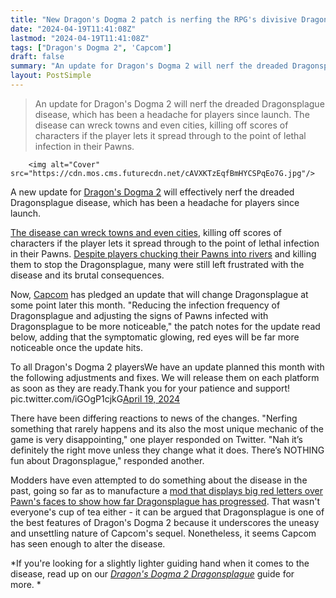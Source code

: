 ```yaml
---
title: "New Dragon's Dogma 2 patch is nerfing the RPG's divisive Dragonsplague by making it easier to recognize before it's too late"
date: "2024-04-19T11:41:08Z"
lastmod: "2024-04-19T11:41:08Z"
tags: ["Dragon's Dogma 2", 'Capcom']
draft: false
summary: "An update for Dragon's Dogma 2 will nerf the dreaded Dragonsplague disease, which has been a headache for players since launch. The disease can wreck towns and even cities, killing off scores of characters if the player lets it spread through to the point of lethal infection in their Pawns."
layout: PostSimple
---
```

> An update for Dragon's Dogma 2 will nerf the dreaded Dragonsplague disease, which has been a headache for players since launch. The disease can wreck towns and even cities, killing off scores of characters if the player lets it spread through to the point of lethal infection in their Pawns.


        <img alt="Cover" src="https://cdn.mos.cms.futurecdn.net/cAVXKTzEqfBmHYCSPqEo7G.jpg"/>
        
A new update for [Dragon's Dogma 2](https://www.gamesradar.com/dragons-dogma-2-guide/) will effectively nerf the dreaded Dragonsplague disease, which has been a headache for players since launch.

[The disease can wreck towns and even cities](https://www.gamesradar.com/dragons-dogma-2-fans-face-race-to-figure-out-dragonsplague-as-in-game-illness-wipes-out-pawns-and-npcs-causing-some-quests-to-totally-vanish/), killing off scores of characters if the player lets it spread through to the point of lethal infection in their Pawns. [Despite players chucking their Pawns into rivers](https://www.gamesradar.com/as-dragons-dogma-2-players-desperately-try-to-stop-dragonsplague-from-killing-off-npcs-theyre-resorting-to-the-only-surefire-cure-throwing-their-pawns-into-the-brine/) and killing them to stop the Dragonsplague, many were still left frustrated with the disease and its brutal consequences.

Now, [Capcom](https://www.gamesradar.com/uk/tag/capcom/) has pledged an update that will change Dragonsplague at some point later this month. "Reducing the infection frequency of Dragonsplague and adjusting the signs of Pawns infected with Dragonsplague to be more noticeable," the patch notes for the update read below, adding that the symptomatic glowing, red eyes will be far more noticeable once the update hits.

To all Dragon's Dogma 2 playersWe have an update planned this month with the following adjustments and fixes. We will release them on each platform as soon as they are ready.Thank you for your patience and support! pic.twitter.com/iGOgP1cjkG[April 19, 2024](https://twitter.com/DragonsDogma/status/1781269206375309500)

There have been differing reactions to news of the changes. "Nerfing something that rarely happens and its also the most unique mechanic of the game is very disappointing," one player responded on Twitter. "Nah it’s definitely the right move unless they change what it does. There’s NOTHING fun about Dragonsplague," responded another.

Modders have even attempted to do something about the disease in the past, going so far as to manufacture a [mod that displays big red letters over Pawn's faces to show how far Dragonsplague has progressed](https://www.gamesradar.com/misguided-dragons-dogma-2-modders-make-the-rpg-worse-by-dumbing-down-the-dragonsplague-and-yes-ill-die-on-this-hill/). That wasn't everyone's cup of tea either - it can be argued that Dragonsplague is one of the best features of Dragon's Dogma 2 because it underscores the uneasy and unsettling nature of Capcom's sequel. Nonetheless, it seems Capcom has seen enough to alter the disease.

*If you're looking for a slightly lighter guiding hand when it comes to the disease, read up on our *[<em>Dragon's Dogma 2 Dragonsplague</em>](https://www.gamesradar.com/dragons-dogma-2-dragonsplague/)* guide for more. *
        